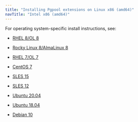 ```yaml
---
title: "Installing Pgpool extensions on Linux x86 (amd64)"
navTitle: "Intel x86 (amd64)"
---
```


For operating system-specific install instructions, see:

  - [RHEL 8/OL 8](01_pgpoolext_rhel8_x86)

  - [Rocky Linux 8/AlmaLinux 8](02_pgpoolext_other_linux8_x86)
  - [RHEL 7/OL 7](03_pgpoolext_rhel7_x86)
  - [CentOS 7](04_pgpoolext_centos7_x86)
  - [SLES 15](05_pgpoolext_sles15_x86)
  - [SLES 12](06_pgpoolext_sles12_x86)
  - [Ubuntu 20.04](07_pgpoolext_ubuntu20_x86)
  - [Ubuntu 18.04](07a_pgpoolext_ubuntu18_x86)
  - [Debian 10](08_pgpoolext_deb10_x86)


